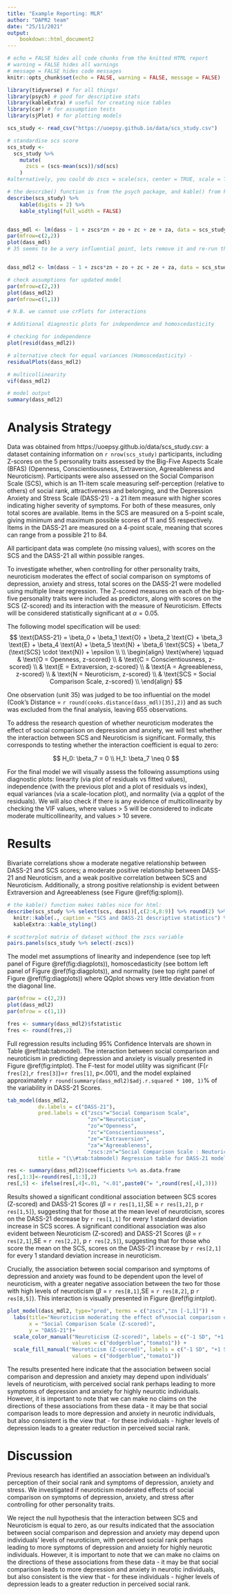 ```yaml
---
title: "Example Reporting: MLR"
author: "DAPR2 team"
date: "25/11/2021"
output:
    bookdown::html_document2
---
```


```r
# echo = FALSE hides all code chunks from the knitted HTML report
# warning = FALSE hides all warnings
# message = FALSE hides code messages
knitr::opts_chunk$set(echo = FALSE, warning = FALSE, message = FALSE) 
```


```r
library(tidyverse) # for all things!
library(psych) # good for descriptive stats
library(kableExtra) # useful for creating nice tables
library(car) # for assumption tests
library(sjPlot) # for plotting models

scs_study <- read_csv("https://uoepsy.github.io/data/scs_study.csv")

# standardise scs score
scs_study <- 
  scs_study %>% 
    mutate(
      zscs = (scs-mean(scs))/sd(scs)
    )
#alternatively, you could do zscs = scale(scs, center = TRUE, scale = TRUE)

# the describe() function is from the psych package, and kable() from kableExtra which is used to make a nice table where the values are rounded to 2 decimal places using digits = 2. 
describe(scs_study) %>% 
    kable(digits = 2) %>%
    kable_styling(full_width = FALSE)


dass_mdl <- lm(dass ~ 1 + zscs*zn + zo + zc + ze + za, data = scs_study)
par(mfrow=c(2,2))
plot(dass_mdl)
# 35 seems to be a very influential point, lets remove it and re-run the model


dass_mdl2 <- lm(dass ~ 1 + zscs*zn + zo + zc + ze + za, data = scs_study[-35, ])

# check assumptions for updated model
par(mfrow=c(2,2))
plot(dass_mdl2)
par(mfrow=c(1,1))

# N.B. we cannot use crPlots for interactions

# Additional diagnostic plots for independence and homoscedasticity

# checking for independence
plot(resid(dass_mdl2))

# alternative check for equal variances (Homoscedasticity) - 
residualPlots(dass_mdl2)

# multicollinearity
vif(dass_mdl2)

# model output
summary(dass_mdl2)
```





# Analysis Strategy
  
Data was obtained from https://uoepsy.github.io/data/scs_study.csv: a dataset containing information on `r nrow(scs_study)` participants, including Z-scores on the 5 personality traits assessed by the Big-Five Aspects Scale (BFAS) (Openness, Conscientiousness, Extraversion, Agreeableness and Neuroticism). Participants were also assessed on the Social Comparison Scale (SCS), which is an 11-item scale measuring self-perception (relative to others) of social rank, attractiveness and belonging, and the Depression Anxiety and Stress Scale (DASS-21) - a 21 item measure with higher scores indicating higher severity of symptoms. For both of these measures, only total scores are available. Items in the SCS are measured on a 5-point scale, giving minimum and maximum possible scores of 11 and 55 respectively. Items in the DASS-21 are measured on a 4-point scale, meaning that scores can range from a possible 21 to 84. 
  
All participant data was complete (no missing values), with scores on the SCS and the DASS-21 all within possible ranges. 

To investigate whether, when controlling for other personality traits, neuroticism moderates the effect of social comparison on symptoms of depression, anxiety and stress, total scores on the DASS-21 were modelled using multiple linear regression. The Z-scored measures on each of the big-five personality traits were included as predictors, along with scores on the SCS (Z-scored) and its interaction with the measure of Neuroticism. Effects will be considered statistically significant at $\alpha = 0.05$.  

The following model specification will be used:
$$
\text{DASS-21} 
= \beta_0 + \beta_1 \text{O} + \beta_2 \text{C} + \beta_3 \text{E} + \beta_4 \text{A} 
+ \beta_5 \text{N} + \beta_6 \text{SCS} + \beta_7 (\text{SCS} \cdot \text{N}) 
+ \epsilon  \\
\\
\begin{align}
\text{where} \qquad
& \text{O = Openness, z-scored} \\
& \text{C = Conscientiousness, z-scored} \\
& \text{E = Extraversion, z-scored} \\
& \text{A = Agreeableness, z-scored} \\
& \text{N = Neuroticism, z-scored} \\
& \text{SCS = Social Comparison Scale, z-scored} \\
\end{align}
$$

One observation (unit 35) was judged to be too influential on the model (Cook's Distance = `r round(cooks.distance(dass_mdl)[35],2)`) and as such was excluded from the final analysis, leaving 655 observations.

To address the research question of whether neuroticism moderates the effect of social comparison on depression and anxiety, we will test whether the interaction between SCS and Neuroticism is significant. Formally, this corresponds to testing whether the interaction coefficient is equal to zero:

$$
H_0: \beta_7 = 0 \\
H_1: \beta_7 \neq 0
$$


For the final model we will visually assess the following assumptions using diagnostic plots: linearity (via plot of residuals vs fitted values), independence (with the previous plot and a plot of residuals vs index), equal variances (via a scale-location plot), and normality (via a qqplot of the residuals). We will also check if there is any evidence of multicollinearity by checking the VIF values, where values > 5 will be considered to indicate moderate multicollinearity, and values > 10 severe.



# Results

Bivariate correlations show a moderate negative relationship between DASS-21 and SCS scores; a moderate positive relationship between DASS-21 and Neuroticism, and a weak positive correlation between SCS and Neuroticism. Additionally, a strong positive relationship is evident between Extraversion and Agreeableness (see Figure \@ref(fig:splom)). 

```r
# the kable() function makes tables nice for html:
describe(scs_study %>% select(scs, dass))[,c(2:4,8:9)] %>% round(2) %>%
  knitr::kable(., caption = "SCS and DASS-21 descriptive statistics") %>%
  kableExtra::kable_styling()
```

```r
# scatterplot matrix of dataset without the zscs variable
pairs.panels(scs_study %>% select(-zscs))
```


The model met assumptions of linearity and independence (see top left panel of Figure \@ref(fig:diagplots)), homoscedasticity (see bottom left panel of Figure \@ref(fig:diagplots)), and normality (see top right panel of Figure \@ref(fig:diagplots)) where QQplot shows very little deviation from the diagonal line.

```r
par(mfrow = c(2,2))
plot(dass_mdl2)
par(mfrow = c(1,1))
```

```r
fres <- summary(dass_mdl2)$fstatistic
fres <- round(fres,2)
```

Full regression results including 95\% Confidence Intervals are shown in Table \@ref(tab:tabmodel). The interaction between social comparison and neuroticism in predicting depression and anxiety is visually presented in Figure \@ref(fig:intplot). The F-test for model utility was significant (F(`r fres[2]`,`r fres[3]`)=`r fres[1]`, p<.001), and the model explained approximately `r round(summary(dass_mdl2)$adj.r.squared * 100, 1)`% of the variability in DASS-21 Scores. 


```r
tab_model(dass_mdl2,
          dv.labels = c("DASS-21"),
          pred.labels = c("zscs"="Social Comparison Scale", 
                          "zn"="Neuroticism", 
                          "zo"="Openness", 
                          "zc"="Conscientiousness",
                          "ze"="Extraversion",
                          "za"="Agreeableness",
                          "zscs:zn"="Social Comparison Scale : Neutoricism"),
          title = "(\\#tab:tabmodel) Regression table for DASS-21 model. Outcome variable is raw total score on DASS-21, all predictors are Z-scored")
```

```r
res <- summary(dass_mdl2)$coefficients %>% as.data.frame
res[,1:3]<-round(res[,1:3],2)
res[,5] <- ifelse(res[,4]<.01, "<.01",paste0("= ",round(res[,4],3)))
```

Results showed a significant conditional association between SCS scores (Z-scored) and DASS-21 Scores ($\beta$ = `r res[1,1]`,SE = `r res[1,2]`, p `r res[1,5]`), suggesting that for those at the mean level of neuroticism, scores on the DASS-21 decrease by `r res[1,1]` for every 1 standard deviation increase in SCS scores. A significant conditional association was also evident between Neuroticism (Z-scored) and DASS-21 Scores ($\beta$ = `r res[2,1]`,SE = `r res[2,2]`, p `r res[2,5]`), suggesting that for those who score the mean on the SCS, scores on the DASS-21 increase by `r res[2,1]` for every 1 standard deviation increase in neuroticism. 

Crucially, the association between social comparison and symptoms of depression and anxiety was found to be dependent upon the level of neuroticism, with a greater negative association between the two for those with high levels of neuroticism ($\beta$ = `r res[8,1]`,SE = `r res[8,2]`, p `r res[8,5]`). This interaction is visually presented in Figure \@ref(fig:intplot).

```r
plot_model(dass_mdl2, type="pred", terms = c("zscs","zn [-1,1]")) +
  labs(title="Neuroticism moderating the effect of\nsocial comparison on depression and anxiety", 
       x = "Social Comparison Scale (Z-scored)",
       y = "DASS-21")+
  scale_color_manual("Neuroticism (Z-scored)", labels = c("-1 SD", "+1 SD"),
                     values = c("dodgerblue","tomato1")) + 
  scale_fill_manual("Neuroticism (Z-scored)", labels = c("-1 SD", "+1 SD"),
                     values = c("dodgerblue","tomato1"))
```



The results presented here indicate that the association between social comparison and depression and anxiety may depend upon individuals' levels of neuroticism, with perceived social rank perhaps leading to more symptoms of depression and anxiety for highly neurotic individuals. However, it is important to note that we can make no claims on the directions of these associations from these data - it may be that social comparison leads to more depression and anxiety in neurotic individuals, but also consistent is the view that - for these individuals - higher levels of depression leads to a greater reduction in perceived social rank.  



# Discussion 

Previous research has identified an association between an individual's perception of their social rank and symptoms of depression, anxiety and stress. We investigated if neuroticism moderated effects of social comparison on symptoms of depression, anxiety, and stress after controlling for other personality traits. 

We reject the null hypothesis that the interaction between SCS and Neuroticism is equal to zero, as our results indicated that the association between social comparison and depression and anxiety may depend upon individuals' levels of neuroticism, with perceived social rank perhaps leading to more symptoms of depression and anxiety for highly neurotic individuals. However, it is important to note that we can make no claims on the directions of these associations from these data - it may be that social comparison leads to more depression and anxiety in neurotic individuals, but also consistent is the view that - for these individuals - higher levels of depression leads to a greater reduction in perceived social rank.


